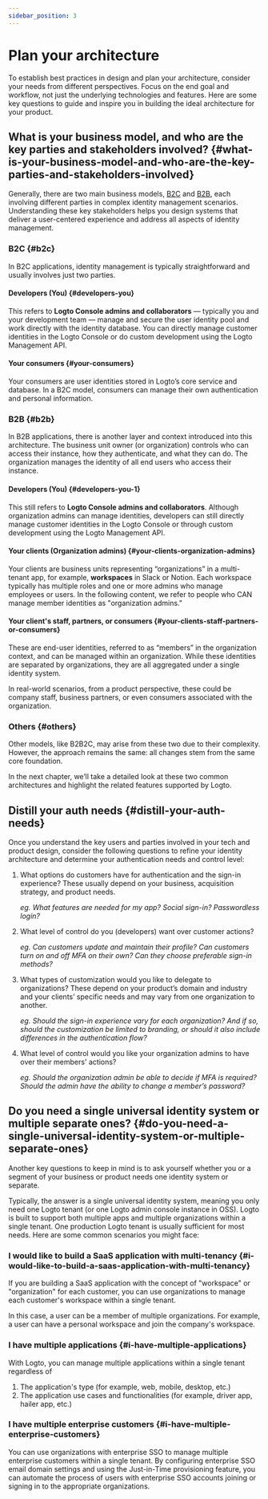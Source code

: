 ```yaml
---
sidebar_position: 3
---
```


# Plan your architecture

To establish best practices in design and plan your architecture, consider your needs from different perspectives. Focus on the end goal and workflow, not just the underlying technologies and features. Here are some key questions to guide and inspire you in building the ideal architecture for your product.

## What is your business model, and who are the key parties and stakeholders involved? \{#what-is-your-business-model-and-who-are-the-key-parties-and-stakeholders-involved}

Generally, there are two main business models, [B2C](/introduction/plan-your-architecture/b2c) and [B2B](/introduction/plan-your-architecture/b2b), each involving different parties in complex identity management scenarios. Understanding these key stakeholders helps you design systems that deliver a user-centered experience and address all aspects of identity management.

### B2C \{#b2c}

In B2C applications, identity management is typically straightforward and usually involves just two parties.

#### Developers (You) \{#developers-you}

This refers to **Logto Console admins and collaborators** — typically you and your development team — manage and secure the user identity pool and work directly with the identity database. You can directly manage customer identities in the Logto Console or do custom development using the Logto Management API.

#### Your consumers \{#your-consumers}

Your consumers are user identities stored in Logto’s core service and database. In a B2C model, consumers can manage their own authentication and personal information.

### B2B \{#b2b}

In B2B applications, there is another layer and context introduced into this architecture. The business unit owner (or organization) controls who can access their instance, how they authenticate, and what they can do. The organization manages the identity of all end users who access their instance.

#### Developers (You) \{#developers-you-1}

This still refers to **Logto Console admins and collaborators**. Although organization admins can manage identities, developers can still directly manage customer identities in the Logto Console or through custom development using the Logto Management API.

#### Your clients (Organization admins) \{#your-clients-organization-admins}

Your clients are business units representing “organizations” in a multi-tenant app, for example, **workspaces** in Slack or Notion. Each workspace typically has multiple roles and one or more admins who manage employees or users. In the following content, we refer to people who CAN manage member identities as "organization admins."

#### Your client's staff, partners, or consumers \{#your-clients-staff-partners-or-consumers}

These are end-user identities, referred to as “members” in the organization context, and can be managed within an organization. While these identities are separated by organizations, they are all aggregated under a single identity system.

In real-world scenarios, from a product perspective, these could be company staff, business partners, or even consumers associated with the organization.

### Others \{#others}

Other models, like B2B2C, may arise from these two due to their complexity. However, the approach remains the same: all changes stem from the same core foundation.

In the next chapter, we’ll take a detailed look at these two common architectures and highlight the related features supported by Logto.

## Distill your auth needs \{#distill-your-auth-needs}

Once you understand the key users and parties involved in your tech and product design, consider the following questions to refine your identity architecture and determine your authentication needs and control level:

1. What options do customers have for authentication and the sign-in experience? These usually depend on your business, acquisition strategy, and product needs.

   _eg. What features are needed for my app? Social sign-in? Passwordless login?_

2. What level of control do you (developers) want over customer actions?

   _eg. Can customers update and maintain their profile? Can customers turn on and off MFA on their own? Can they choose preferable sign-in methods?_

3. What types of customization would you like to delegate to organizations? These depend on your product’s domain and industry and your clients’ specific needs and may vary from one organization to another.

   _eg. Should the sign-in experience vary for each organization? And if so, should the customization be limited to branding, or should it also include differences in the authentication flow?_

4. What level of control would you like your organization admins to have over their members' actions?

   _eg. Should the organization admin be able to decide if MFA is required? Should the admin have the ability to change a member’s password?_

## Do you need a single universal identity system or multiple separate ones? \{#do-you-need-a-single-universal-identity-system-or-multiple-separate-ones}

Another key questions to keep in mind is to ask yourself whether you or a segment of your business or product needs one identity system or separate.

Typically, the answer is a single universal identity system, meaning you only need one Logto tenant (or one Logto admin console instance in OSS). Logto is built to support both multiple apps and multiple organizations within a single tenant. One production Logto tenant is usually sufficient for most needs. Here are some common scenarios you might face:

### I would like to build a SaaS application with multi-tenancy \{#i-would-like-to-build-a-saas-application-with-multi-tenancy}

If you are building a SaaS application with the concept of "workspace" or "organization" for each customer, you can use organizations to manage each customer's workspace within a single tenant.

In this case, a user can be a member of multiple organizations. For example, a user can have a personal workspace and join the company's workspace.

### I have multiple applications \{#i-have-multiple-applications}

With Logto, you can manage multiple applications within a single tenant regardless of

1. The application's type (for example, web, mobile, desktop, etc.)
2. The application use cases and functionalities (for example, driver app, hailer app, etc.)

### I have multiple enterprise customers \{#i-have-multiple-enterprise-customers}

You can use organizations with enterprise SSO to manage multiple enterprise customers within a single tenant. By configuring enterprise SSO email domain settings and using the Just-in-Time provisioning feature, you can automate the process of users with enterprise SSO accounts joining or signing in to the appropriate organizations.
